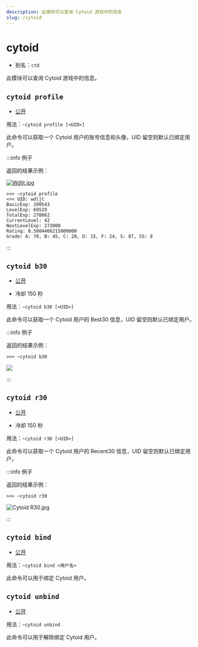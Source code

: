 ```yaml
---
description: 此模块可以查询 Cytoid 游戏中的信息
slug: /cytoid
---
```


# cytoid

-   别名：`ctd`

此模块可以查询 Cytoid 游戏中的信息。

## `cytoid profile`

-   [公开](permissions) 

用法：`~cytoid profile [<UID>]`

此命令可以获取一个 Cytoid 用户的账号信息和头像，UID 留空则默认已绑定用户。

:::info 例子

返回的结果示例：

[![Wdljt.jpg](https://bot-cdn.teahouse.team/e/e9/Wdljt.jpg)](https://bot.teahouse.team/wiki/File:Wdljt.jpg)

```
>>> ~cytoid profile
<<< UID: wdljt
BasicExp: 200543
LevelExp: 69519
TotalExp: 270062
CurrentLevel: 42
NextLevelExp: 273000
Rating: 8.5804466215000000
Grade: A: 78, B: 45, C: 28, D: 15, F: 24, S: 87, SS: 8
```

:::

## `cytoid b30`

-   [公开](permissions) 

-   冷却 150 秒

用法：`~cytoid b30 [<UID>]`

此命令可以获取一个 Cytoid 用户的 Best30 信息，UID 留空则默认已绑定用户。

:::info 例子

返回的结果示例：

```
>>> ~cytoid b30
```

![](https://bot-cdn.teahouse.team/thumb/f/f4/Cytoid_B30.jpg/300px-Cytoid_B30.jpg)

:::

## `cytoid r30`

-   [公开](permissions)

-   冷却 150 秒

用法：`~cytoid r30 [<UID>]`

此命令可以获取一个 Cytoid 用户的 Recent30 信息，UID 留空则默认已绑定用户。

:::info 例子

返回的结果示例：

```
>>> ~cytoid r30
```

![Cytoid R30.jpg](https://bot-cdn.teahouse.team/thumb/9/98/Cytoid_R30.jpg/300px-Cytoid_R30.jpg)

:::

## `cytoid bind`

-   [公开](permissions)

用法：`~cytoid bind <用户名>`

此命令可以用于绑定 Cytoid 用户。

## `cytoid unbind`

-   [公开](permissions)

用法：`~cytoid unbind`

此命令可以用于解除绑定 Cytoid 用户。
